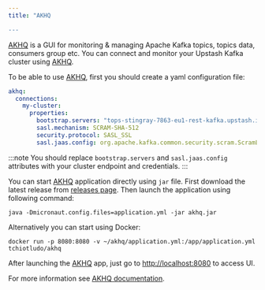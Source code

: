 ```yaml
---
title: "AKHQ

---
```



[AKHQ](https://akhq.io) is a GUI for monitoring & managing Apache Kafka topics, topics data, consumers group etc.
You can connect and monitor your Upstash Kafka cluster using [AKHQ](https://akhq.io). 

To be able to use [AKHQ](https://akhq.io), first you should create a yaml configuration file:

```yaml
akhq:
  connections:    
    my-cluster:
      properties:
        bootstrap.servers: "tops-stingray-7863-eu1-rest-kafka.upstash.io:9092"
        sasl.mechanism: SCRAM-SHA-512
        security.protocol: SASL_SSL
        sasl.jaas.config: org.apache.kafka.common.security.scram.ScramLoginModule required username="ZmlycG9iZXJtYW4ZHtSXVwmyJQ" password="J6ocnQfe25vUsI8AX-XxA==";    

```

:::note
You should replace `bootstrap.servers` and `sasl.jaas.config` attributes with your cluster endpoint and credentials.
:::

You can start [AKHQ](https://akhq.io) application directly using `jar` file. First download the latest release from [releases page](https://github.com/tchiotludo/akhq/releases).
Then launch the application using following command:

```shell
java -Dmicronaut.config.files=application.yml -jar akhq.jar
```

Alternatively you can start using Docker:

```shell
docker run -p 8080:8080 -v ~/akhq/application.yml:/app/application.yml tchiotludo/akhq
```

After launching the [AKHQ](https://akhq.io) app, just go to [http://localhost:8080](http://localhost:8080) to access UI.

For more information see [AKHQ documentation](https://akhq.io/docs/#installation). 

